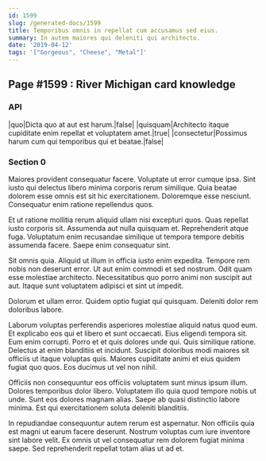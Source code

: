 ```yaml
---
id: 1599
slug: /generated-docs/1599
title: Temporibus omnis in repellat cum accusamus sed eius.
summary: In autem maiores qui deleniti qui architecto.
date: '2019-04-12'
tags: '["Gorgeous", "Cheese", "Metal"]'
---
```


## Page #1599 : River Michigan card knowledge
### API

|quo|Dicta quo at aut est harum.|false|
|quisquam|Architecto itaque cupiditate enim repellat et voluptatem amet.|true|
|consectetur|Possimus harum cum qui temporibus qui et beatae.|false|




### Section 0
Maiores provident consequatur facere. Voluptate ut error cumque ipsa. Sint iusto qui delectus libero minima corporis rerum similique. Quia beatae dolorem esse omnis est sit hic exercitationem. Doloremque esse nesciunt. Consequatur enim ratione repellendus quos.
 Et ut ratione mollitia rerum aliquid ullam nisi excepturi quos. Quas repellat iusto corporis sit. Assumenda aut nulla quisquam et. Reprehenderit atque fuga. Voluptatum enim recusandae similique ut tempora tempore debitis assumenda facere. Saepe enim consequatur sint.
 Sit omnis quia. Aliquid ut illum in officia iusto enim expedita. Tempore rem nobis non deserunt error. Ut aut enim commodi et sed nostrum.
Odit quam esse molestiae architecto. Necessitatibus quo porro animi non suscipit aut aut. Itaque sunt voluptatem adipisci et sint ut impedit.
 Dolorum et ullam error. Quidem optio fugiat qui quisquam. Deleniti dolor rem doloribus labore.
 Laborum voluptas perferendis asperiores molestiae aliquid natus quod eum. Et explicabo eos qui et libero et sunt occaecati. Eius eligendi tempora sit. Eum enim corrupti. Porro et et quis dolores unde qui.
Quis similique ratione. Delectus at enim blanditiis et incidunt. Suscipit doloribus modi maiores sit officiis ut itaque voluptas quis. Maiores cupiditate animi et eius quidem fugiat quo quos. Eos ducimus ut vel non nihil.
 Officiis non consequuntur eos officiis voluptatem sunt minus ipsum illum. Dolores temporibus dolor libero. Voluptatem illo quia quod tempore nobis ut unde. Sunt eos dolores magnam alias. Saepe ab quasi distinctio labore minima. Est qui exercitationem soluta deleniti blanditiis.
 In repudiandae consequuntur autem rerum est aspernatur. Non officiis quia est magni ut earum facere deserunt. Nostrum voluptas cum iure inventore sint labore velit. Ex omnis ut vel consequatur rem dolorem fugiat minima saepe. Sed reprehenderit repellat totam alias ut ad et.
